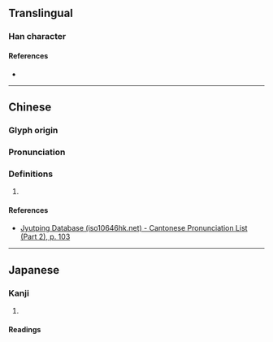 {{character info/new}}
==Translingual==

===Han character===
{{Han char|rn=53|rad=广|as=07|sn=10|four=00247|canj=IJKD|ids=⿸广孝}}

====References====
* {{Han ref|kx=0346.050|dkj=09321|dj=0656.020|hdz=20884.080|uh=5EA8|ud=24232|bh=D175|bd=53621}}

----

==Chinese==
{{zh-forms}}

===Glyph origin===
{{Han etym}}

===Pronunciation===
{{zh-pron
|m=xiāo
|c=haau1
|mc=y
|oc=y
|cat=
}}

===Definitions===
{{zh-hanzi}}

# {{rfdef|zh}}

====References====
* [http://www.iso10646hk.net/jp/document/download.jsp Jyutping Database (iso10646hk.net) - Cantonese Pronunciation List (Part 2), p. 103]

----

==Japanese==

===Kanji===
{{ja-kanji|grade=|rs=广07}}

# {{defn|lang=ja|sort=广07}}

====Readings====
{{ja-readings
|on=こう, きょう<けう
|kun=
}}